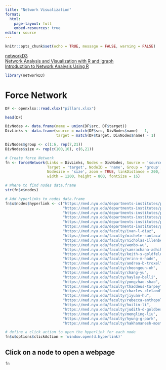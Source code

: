 ```yaml
---
title: "Network Visualization"
format:
  html:
    page-layout: full
    embed-resources: true
editor: source
---
```


```r
knitr::opts_chunk$set(echo = TRUE, message = FALSE, warning = FALSE)
```

[networkD3](https://christophergandrud.github.io/networkD3/)     
[Network Analysis and Visualization with R and igraph](https://kateto.net/netscix2016.html)       
[Introduction to Network Analysis Using R](https://yunranchen.github.io/intro-net-r/index.html)        

```r
library(networkD3)
```

# Force Network

```r
DF <- openxlsx::read.xlsx("pillars.xlsx")

head(DF)

DivNodes <- data.frame(name = union(DF$src, DF$target))
DivLinks <- data.frame(source = match(DF$src, DivNodes$name) - 1, 
                       target = match(DF$target, DivNodes$name) - 1)

DivNodes$group <- c(1:6, rep(7,21))
DivNodes$size <- rep(c(100,10), c(6,21))

# Create force Network
fn <- forceNetwork(Links = DivLinks, Nodes = DivNodes, Source = 'source',
                   Target = 'target', NodeID = 'name', Group = 'group', 
                   Nodesize = 'size', zoom = TRUE, linkDistance = 200,
                   width = 1200, height = 800, fontSize = 16)

# Where to find nodes data.frame
str(fn$x$nodes)

# Add hyperlinks to nodes data.frame  
fn$x$nodes$hyperlink <- c("https://med.nyu.edu/departments-institutes/population-health/divisions-sections-centers/biostatistics/",
                          "https://med.nyu.edu/departments-institutes/population-health/divisions-sections-centers/biostatistics/",
                          "https://med.nyu.edu/departments-institutes/population-health/divisions-sections-centers/biostatistics/",
                          "https://med.nyu.edu/departments-institutes/population-health/divisions-sections-centers/biostatistics/",
                          "https://med.nyu.edu/departments-institutes/population-health/divisions-sections-centers/biostatistics/",
                          "https://med.nyu.edu/departments-institutes/population-health/divisions-sections-centers/biostatistics/",
                          "https://med.nyu.edu/faculty/ivan-l-diaz",
                          "https://med.nyu.edu/faculty/michele-santacatterina",
                          "https://med.nyu.edu/faculty/nicholas-illenberger",
                          "https://med.nyu.edu/faculty/wenbo-wu",
                          "https://med.nyu.edu/faculty/samrachana-adhikari",
                          "https://med.nyu.edu/faculty/keith-s-goldfeld",
                          "https://med.nyu.edu/faculty/erinn-m-hade",
                          "https://med.nyu.edu/faculty/andrea-b-troxel",
                          "https://med.nyu.edu/faculty/cheongeun-oh",
                          "https://med.nyu.edu/faculty/chang-yu",
                          "https://med.nyu.edu/faculty/hayley-belli",
                          "https://med.nyu.edu/faculty/yongzhao-shao",
                          "https://med.nyu.edu/faculty/thaddeus-tarpey",
                          "https://med.nyu.edu/faculty/charles-cleland",
                          "https://med.nyu.edu/faculty/jiyuan-hu",
                          "https://med.nyu.edu/faculty/rebecca-anthopolos",
                          "https://med.nyu.edu/faculty/huilin-li",
                          "https://med.nyu.edu/faculty/judith-d-goldberg",
                          "https://med.nyu.edu/faculty/mengling-liu",
                          "https://med.nyu.edu/faculty/hyung-g-park",
                          "https://med.nyu.edu/faculty/hakhamanesh-mostafavi")

# define a click action to open the hyperlink for each node
fn$x$options$clickAction = 'window.open(d.hyperlink)'
```

## Click on a node to open a webpage
```r
fn
```



